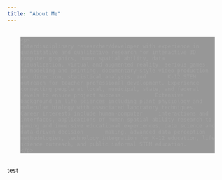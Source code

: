 ```yaml
---
title: "About Me"
---
```

<head>
<style>
body {
    background-image: url("graphics/img/palms.jpg");
}

div.transbox {
  margin: 30px;
  background-color: #000000;
  border: none;
  opacity: 0.4;
  filter: alpha(opacity=40); /* For IE8 and earlier */
}

div.transbox p {
  margin: 5%;
  font-weight: bold;
  color: #ffffff;
}

</style>
</head>

<body>
<div class="background">
  <div class="transbox">
    <p>
    Interdisciplinary researcher/developer with experience in quantitative and qualitative research for interactive 3D computer graphics, human spatial ability, data        visualization, virtual and augmented reality, serious games, 3D modeling and printing, documentary-style video production and direction, statistical analysis, and       K-12 STEM outreach for teacher professional development. Experience connecting people at local, municipal, state, and federal levels to ensure project success.          Extensive background in life sciences including plant physiology and molecular biology with associated laboratory techniques. Career interests include human-computer     interactions and interfaces, applications of human spatial ability research to gaming and immersive educational experiences, data science and data-driven decision       making, advanced data perception methodologies, technology integration for K-12 education, life science outreach, and public informal STEM education.
    </p>
  </div>
</div>
</body>

test


